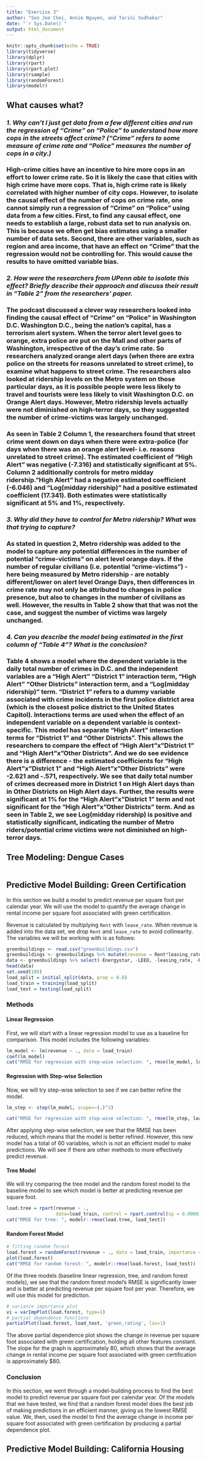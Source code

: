 ```yaml
---
title: "Exercise 3"
author: "Soo Jee Choi, Annie Nguyen, and Tarini Sudhakar"
date: "`r Sys.Date()`"
output: html_document
---
```


```r
knitr::opts_chunk$set(echo = TRUE)
library(tidyverse)
library(dplyr)
library(rpart)
library(rpart.plot)
library(rsample) 
library(randomForest)
library(modelr)
```

## What causes what?

### ***1. Why can’t I just get data from a few different cities and run the regression of “Crime” on “Police” to understand how more cops in the streets affect crime? (“Crime” refers to some measure of crime rate and “Police” measures the number of cops in a city.)***

### High-crime cities have an incentive to hire more cops in an effort to lower crime rate. So it is likely the case that cities with high crime have more cops. That is, high crime rate is likely correlated with higher number of city cops. However, to isolate the causal effect of the number of cops on crime rate, one cannot simply run a regression of “Crime” on “Police” using data from a few cities. First, to find any causal effect, one needs to establish a large, robust data set to run analysis on. This is because we often get bias estimates using a smaller number of data sets. Second, there are other variables, such as region and area income, that have an effect on "Crime" that the regression would not be controlling for. This would cause the results to have omitted variable bias.


### ***2. How were the researchers from UPenn able to isolate this effect? Briefly describe their approach and discuss their result in “Table 2” from the researchers' paper.***

### The podcast discussed a clever way researchers looked into finding the causal effect of “Crime” on “Police” in Washington D.C. Washington D.C., being the nation's capital, has a terrorism alert system. When the terror alert level goes to orange, extra police are put on the Mall and other parts of Washington, irrespective of the day's crime rate. So researchers analyzed orange alert days (when there are extra police on the streets for reasons unrelated to street crime), to examine what happens to street crime. The researchers also looked at ridership levels on the Metro system on those particular days, as it is possible people were less likely to travel and tourists were less likely to visit Washington D.C. on Orange Alert days. However, Metro ridership levels actually were not diminished on high-terror days, so they suggested the number of crime-victims was largely unchanged.

### As seen in Table 2 Column 1, the researchers found that street crime went down on days when there were extra-police (for days when there was an orange alert level- i.e. reasons unrelated to street crime). The estimated coefficient of "High Alert" was negative (-7.316) and statistically significant at 5%. Column 2 additionally controls for metro midday ridership."High Alert" had a negative estimated coefficient (-6.046) and "Log(midday ridership)" had a positive estimated coefficient (17.341). Both estimates were statistically significant at 5% and 1%, respectively.


### ***3. Why did they have to control for Metro ridership? What was that trying to capture?***

### As stated in question 2, Metro ridership was added to the model to capture any potential differences in the number of potential "crime-victims" on alert level orange days. If the number of regular civilians (i.e. potential "crime-victims") - here being measured by Metro ridership - are notably different/lower on alert level Orange Days, then differences in crime rate may not only be attributed to changes in police presence, but also to changes in the number of civilians as well. However, the results in Table 2 show that that was not the case, and suggest the number of victims was largely unchanged.

### ***4. Can you describe the model being estimated in the first column of "Table 4"? What is the conclusion?***

### Table 4 shows a model where the dependent variable is the daily total number of crimes in D.C. and the independent variables are a "High Alert" "District 1" interaction term, "High Alert" "Other Districts" interaction term, and a "Log(midday ridership)" term. "District 1" refers to a dummy variable associated with crime incidents in the first police district area (which is the closest police district to the United States Capitol). Interactions terms are used when the effect of an independent variable on a dependent variable is context-specific. This model has separate "High Alert" interaction terms for "District 1" and "Other Districts". This allows the researchers to compare the effect of "High Alert"x"District 1" and "High Alert"x"Other Districts". And we do see evidence there is a difference - the estimated coefficients for "High Alert"x"District 1" and "High Alert"x"Other Districts" were -2.621 and -.571, respectively. We see that daily total number of crimes decreased more in District 1 on High Alert days than in Other Districts on High Alert days. Further, the results were significant at 1% for the "High Alert"x"District 1" term and not significant for the "High Alert"x"Other Districts" term. And as seen in Table 2, we see Log(midday ridership) is positive and statistically significant, indicating the number of Metro riders/potential crime victims were not diminished on high-terror days.


## Tree Modeling: Dengue Cases


```r

```


## Predictive Model Building: Green Certification

In this section we build a model to predict revenue per square foot per calendar year. We will use the model to quantify the average change in rental income per square foot associated with green certification.

Revenue is calculated by multiplying `Rent` with `lease_rate`. When revenue is added into the data set, we drop `Rent` and `lease_rate` to avoid collinearity. The variables we will be working with is as follows:

```r
greenbuildings <- read.csv("greenbuildings.csv")
greenbuildings <- greenbuildings %>% mutate(revenue = Rent*leasing_rate)
data <- greenbuildings %>% select(-Energystar, -LEED, -leasing_rate, -Rent, -CS_PropertyID)
head(data)
set.seed(100)
load_split = initial_split(data, prop = 0.8)
load_train = training(load_split)
load_test = testing(load_split)
```

### Methods

#### Linear Regression

First, we will start with a linear regression model to use as a baseline for comparison. 
This model includes the following variables: 

```r
lm_model <- lm(revenue ~ ., data = load_train)
coef(lm_model)
cat("RMSE for regression with step-wise selection: ", rmse(lm_model, load_test))
```


#### Regression with Step-wise Selection

Now, we will try step-wise selection to see if we can better refine the model.

```r
lm_step <- step(lm_model, scope=~(.)^2)
```

```r
cat("RMSE for regression with step-wise selection: ", rmse(lm_step, load_test))
```

After applying step-wise selection, we see that the RMSE has been reduced, which means that the model is better refined. However, this new model has a total of 60 variables, which is not an efficient model to make predictions. We will see if there are other methods to more effectively predict revenue.


#### Tree Model
We will try comparing the tree model and the random forest model to the baseline model to see which model is better at predicting revenue per square foot.

```r
load.tree = rpart(revenue ~ .,
                  data=load_train, control = rpart.control(cp = 0.00001))
cat("RMSE for tree: ", modelr::rmse(load.tree, load_test))
```



#### Random Forest Model

```r
# fitting random forest
load.forest = randomForest(revenue ~ ., data = load_train, importance = TRUE, na.action=na.roughfix)
plot(load.forest)
cat("RMSE for random forest: ", modelr::rmse(load.forest, load_test))
```

Of the three models (baseline linear regression, tree, and random forest models), we see that the random forest model's RMSE is significantly lower and is better at predicting revenue per square foot per year. Therefore, we will use this model for prediction.



```r
# variance importance plot
vi = varImpPlot(load.forest, type=1)
# partial dependence functions
partialPlot(load.forest, load_test, 'green_rating', las=1)
```

The above partial dependence plot shows the change in revenue per square foot associated with green certification, holding all other features constant. The slope for the graph is approximately 80, which shows that the average change in rental income per square foot associated with green certification is approximately $80.


### Conclusion

In this section, we went through a model-building process to find the best model to predict revenue per square foot per calendar year. Of the models that we have tested, we find that a random forest model does the best job of making predictions in an efficient manner, giving us the lowest RMSE value. We, then, used the model to find the average change in income per square foot associated with green certification by producing a partial dependence plot.



## Predictive Model Building: California Housing

```r

```

